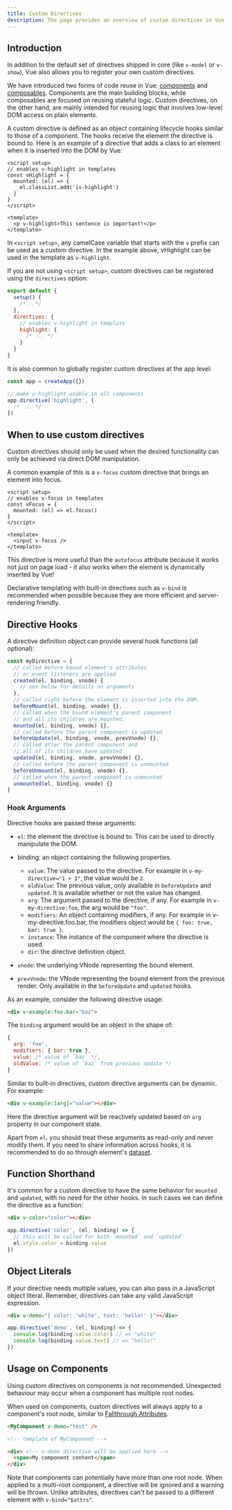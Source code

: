 ```yaml
---
title: Custom Directives
description: The page provides an overview of custom directives in Vue.js
---
```


## Introduction​

In addition to the default set of directives shipped in core (like `v-model` or `v-show`), Vue also allows you to register your own custom directives.

We have introduced two forms of code reuse in Vue: [components](https://vuejs.org/guide/essentials/component-basics.html) and [composables](/reusability/composable/). Components are the main building blocks, while composables are focused on reusing stateful logic. Custom directives, on the other hand, are mainly intended for reusing logic that involves low-level DOM access on plain elements.

A custom directive is defined as an object containing lifecycle hooks similar to those of a component. The hooks receive the element the directive is bound to. Here is an example of a directive that adds a class to an element when it is inserted into the DOM by Vue:

```vue
<script setup>
// enables v-highlight in templates
const vHighlight = {
  mounted: (el) => {
    el.classList.add('is-highlight')
  }
}
</script>

<template>
  <p v-highlight>This sentence is important!</p>
</template>
```

In `<script setup>`, any camelCase variable that starts with the `v` prefix can be used as a custom directive. In the example above, vHighlight can be used in the template as `v-highlight`.

If you are not using `<script setup>`, custom directives can be registered using the `directives` option:

```js
export default {
  setup() {
    /*...*/
  },
  directives: {
    // enables v-highlight in template
    highlight: {
      /* ... */
    }
  }
}
```

It is also common to globally register custom directives at the app level:

```js
const app = createApp({})

// make v-highlight usable in all components
app.directive('highlight', {
  /* ... */
})
```

## When to use custom directives​

Custom directives should only be used when the desired functionality can only be achieved via direct DOM manipulation.

A common example of this is a `v-focus` custom directive that brings an element into focus.

```vue
<script setup>
// enables v-focus in templates
const vFocus = {
  mounted: (el) => el.focus()
}
</script>

<template>
  <input v-focus />
</template>
```

This directive is more useful than the `autofocus` attribute because it works not just on page load - it also works when the element is dynamically inserted by Vue!

Declarative templating with built-in directives such as `v-bind` is recommended when possible because they are more efficient and server-rendering friendly.

## Directive Hooks​

A directive definition object can provide several hook functions (all optional):

```js
const myDirective = {
  // called before bound element's attributes
  // or event listeners are applied
  created(el, binding, vnode) {
    // see below for details on arguments
  },
  // called right before the element is inserted into the DOM.
  beforeMount(el, binding, vnode) {},
  // called when the bound element's parent component
  // and all its children are mounted.
  mounted(el, binding, vnode) {},
  // called before the parent component is updated
  beforeUpdate(el, binding, vnode, prevVnode) {},
  // called after the parent component and
  // all of its children have updated
  updated(el, binding, vnode, prevVnode) {},
  // called before the parent component is unmounted
  beforeUnmount(el, binding, vnode) {},
  // called when the parent component is unmounted
  unmounted(el, binding, vnode) {}
}
```


### Hook Arguments​

Directive hooks are passed these arguments:

* `el`: the element the directive is bound to. This can be used to directly manipulate the DOM.

* binding: an object containing the following properties.

    * `value`: The value passed to the directive. For example in `v-my-directive="1 + 1"`, the value would be `2`.
    * `oldValue`: The previous value, only available in `beforeUpdate` and `updated`. It is available whether or not the value has changed.
    * `arg`: The argument passed to the directive, if any. For example in `v-my-directive:foo`, the arg would be `"foo"`.
    * `modifiers`: An object containing modifiers, if any. For example in v-my-directive.foo.bar, the modifiers object would be `{ foo: true, bar: true }`.
    * `instance`: The instance of the component where the directive is used.
    * `dir`: the directive definition object.
* `vnode`: the underlying VNode representing the bound element.

* `prevVnode`: the VNode representing the bound element from the previous render. Only available in the `beforeUpdate` and `updated` hooks.

As an example, consider the following directive usage:

```html
<div v-example:foo.bar="baz">
```

The `binding` argument would be an object in the shape of:

```js
{
  arg: 'foo',
  modifiers: { bar: true },
  value: /* value of `baz` */,
  oldValue: /* value of `baz` from previous update */
}
```

Similar to built-in directives, custom directive arguments can be dynamic. For example:

```html
<div v-example:[arg]="value"></div>
```


Here the directive argument will be reactively updated based on `arg` property in our component state.


<Aside type="note" title="Note">

Apart from `el`, you should treat these arguments as read-only and never modify them. If you need to share information across hooks, it is recommended to do so through element's [dataset](https://developer.mozilla.org/en-US/docs/Web/API/HTMLElement/dataset).
</Aside>


## Function Shorthand​

It's common for a custom directive to have the same behavior for `mounted` and `updated`, with no need for the other hooks. In such cases we can define the directive as a function:

```html
<div v-color="color"></div>
```

```js
app.directive('color', (el, binding) => {
  // this will be called for both `mounted` and `updated`
  el.style.color = binding.value
})
```

## Object Literals​

If your directive needs multiple values, you can also pass in a JavaScript object literal. Remember, directives can take any valid JavaScript expression.

```html
<div v-demo="{ color: 'white', text: 'hello!' }"></div>
```

```js
app.directive('demo', (el, binding) => {
  console.log(binding.value.color) // => "white"
  console.log(binding.value.text) // => "hello!"
})
```

## Usage on Components

<Aside type="caution" title="Not recommended">
Using custom directives on components is not recommended. Unexpected behaviour may occur when a component has multiple root nodes.
</Aside>


When used on components, custom directives will always apply to a component's root node, similar to [Fallthrough Attributes](/components/attribute/).


```html
<MyComponent v-demo="test" />
```

```html
<!-- template of MyComponent -->

<div> <!-- v-demo directive will be applied here -->
  <span>My component content</span>
</div>
```

Note that components can potentially have more than one root node. When applied to a multi-root component, a directive will be ignored and a warning will be thrown. Unlike attributes, directives can't be passed to a different element with `v-bind="$attrs"`.